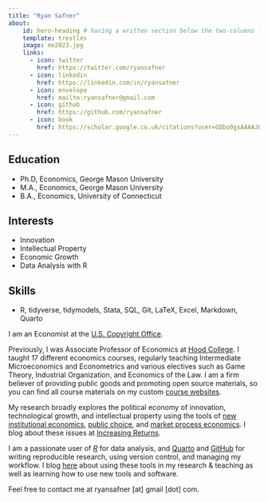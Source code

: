 ```yaml
---
title: "Ryan Safner"
about:
    id: hero-heading # having a written section below the two-columns format
    template: trestles
    image: me2023.jpg
    links:
      - icon: twitter
        href: https://twitter.com/ryansafner
      - icon: linkedin
        href: https://linkedin.com/in/ryansafner
      - icon: envelope
        href: mailto:ryansafner@gmail.com
      - icon: github
        href: https://github.com/ryansafner
      - icon: book
        href: https://scholar.google.co.uk/citations?user=GDbo0gsAAAAJ&hl=en
---
```


<!-- This part is above the two-columns  -->

:::{#hero-heading} 
## Education

- Ph.D, Economics, George Mason University
- M.A., Economics, George Mason University
- B.A., Economics, University of Connecticut

## Interests

- Innovation
- Intellectual Property
- Economic Growth
- Data Analysis with R

## Skills

- R, tidyverse, tidymodels, Stata, SQL, Git, LaTeX, Excel, Markdown, Quarto

:::

<!-- This part is below the two columns --> 

I am an Economist at the [U.S. Copyright Office](https://copyright.gov).

Previously, I was Associate Professor of Economics at [Hood College](https://www.hood.edu/academics/faculty/ryan-safner). I taught 17 different economics courses, regularly teaching Intermediate Microeconomics and Econometrics and various electives such as Game Theory, Industrial Organization, and Economics of the Law. I am a firm believer of providing public goods and promoting open source materials, so you can find all course materials on my custom [course websites](teaching.qmd).
 
My research broadly explores the political economy of innovation, technological growth, and intellectual property using the tools of [new institutional economics](https://en.wikipedia.org/wiki/New_institutional_economics), [public choice](https://en.wikipedia.org/wiki/Public_choice), and [market process economics](http://www.econlib.org/library/Enc/AustrianSchoolofEconomics.html). I blog about these issues at [Increasing Returns](https://increasingreturns.substack.com).

I am a passionate user of [*R*](https://www.r-project.org/) for data analysis, and [Quarto](https://quarto.org/) and [GitHub](https://github.com) for writing reproducible research, using version control, and managing my workflow. I blog [here](/blog.html) about using these tools in my research & teaching as well as learning how to use new tools and software.

Feel free to contact me at ryansafner [at] gmail [dot] com.